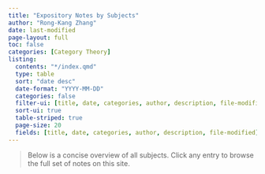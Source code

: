 ```yaml
---
title: "Expository Notes by Subjects"
author: "Rong-Kang Zhang"
date: last-modified
page-layout: full
toc: false
categories: [Category Theory]
listing:
  contents: "*/index.qmd"
  type: table
  sort: "date desc"
  date-format: "YYYY-MM-DD"
  categories: false
  filter-ui: [title, date, categories, author, description, file-modified]
  sort-ui: true
  table-striped: true
  page-size: 20
  fields: [title, date, categories, author, description, file-modified]
---
```


> Below is a concise overview of all subjects. Click any entry to browse the full set of notes on this site.

